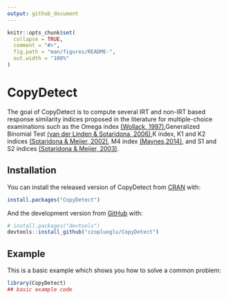 ```yaml
---
output: github_document
---
```


<!-- README.md is generated from README.Rmd. Please edit that file -->

```r
knitr::opts_chunk$set(
  collapse = TRUE,
  comment = "#>",
  fig.path = "man/figures/README-",
  out.width = "100%"
)
```

# CopyDetect

<!-- badges: start -->
<!-- badges: end -->

The goal of CopyDetect is to compute several IRT and non-IRT based response similarity indices proposed in the literature for multiple-choice examinations such as the Omega index [(Wollack, 1997)](https://journals.sagepub.com/doi/10.1177/01466216970214002),Generalized Binomial Test [(van der Linden & Sotaridona, 2006)](doi:10.3102/10769986031003283),K index, K1 and K2 indices [(Sotaridona & Meijer, 2002)](doi:10.1111/j.1745-3984.2002.tb01138.x), M4 index [(Maynes,2014)](), and S1 and S2 indices [(Sotaridona & Meijer, 2003)](doi:10.1111/j.1745-3984.2003.tb01096.x).

## Installation

You can install the released version of CopyDetect from [CRAN](https://CRAN.R-project.org) with:

``` r
install.packages("CopyDetect")
```

And the development version from [GitHub](https://github.com/) with:

``` r
# install.packages("devtools")
devtools::install_github("czopluoglu/CopyDetect")
```
## Example

This is a basic example which shows you how to solve a common problem:

```r
library(CopyDetect)
## basic example code
```


